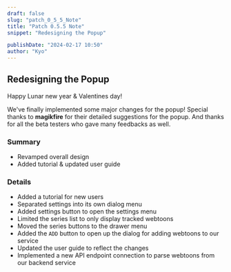 ```yaml
---
draft: false
slug: "patch_0_5_5_Note"
title: "Patch 0.5.5 Note"
snippet: "Redesigning the Popup"

publishDate: "2024-02-17 10:50"
author: "Kyo"
---
```


## Redesigning the Popup

Happy Lunar new year & Valentines day!

We've finally implemented some major changes for the popup! 
Special thanks to **magikfire** for their detailed suggestions for the popup.
And thanks for all the beta testers who gave many feedbacks as well.

### Summary

- Revamped overall design 
- Added tutorial & updated user guide

### Details

- Added a tutorial for new users
- Separated settings into its own dialog menu
- Added settings button to open the settings menu
- Limited the series list to only display tracked webtoons
- Moved the series buttons to the drawer menu
- Added the `ADD` button to open up the dialog for adding webtoons to our service
- Updated the user guide to reflect the changes
- Implemented a new API endpoint connection to parse webtoons from our backend service